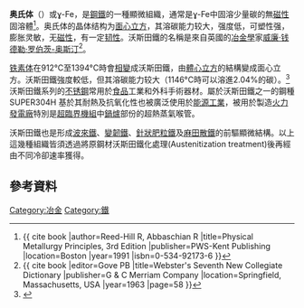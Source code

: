 {{noteTA
|T=zh-tw:沃斯田鐵;zh-cn:奥氏体;
|1=zh-tw:麻田散鐵;zh-cn:马氏体;
|2=zh-tw:肥粒鐵;zh-cn:铁素体;
|3=zh-tw:沃斯田鐵;zh-cn:奥氏体;
|4=zh-tw:波來鐵;zh-cn:珠光体;
|5=zh-tw:變韌鐵;zh-cn:贝氏体;
|6=zh-tw:雪明碳鐵;zh-cn:碳化三铁;
}}
{{鋼鐵}}
'''奥氏体'''（{{lang-en|Austenite}}）或ɣ-Fe，是[[鋼鐵|鋼鐵]]的一種顯微組織，通常是ɣ-Fe中固溶少量碳的無[[磁性|磁性]]固溶體<ref name=Reed-Hill>{{ cite book |author=Reed-Hill R, Abbaschian R |title=Physical Metallurgy Principles, 3rd Edition |publisher=PWS-Kent Publishing |location=Boston |year=1991 |isbn=0-534-92173-6 }}</ref>。奥氏体的晶体结构为[[面心立方|面心立方]]，其溶碳能力较大，强度低，可塑性强，膨胀灵敏，无[[磁性|磁性]]，有一定[[韌性_(科學)|韧性]]。沃斯田鐵的名稱是來自英國的[[冶金學|冶金學]]家[[威廉·钱德勒·罗伯茨-奥斯汀|威廉·钱德勒·罗伯茨-奥斯汀]]<ref name=Gove>{{ cite book |editor=Gove PB |title=Webster's Seventh New Collegiate Dictionary |publisher=G & C Merriam Company |location=Springfield, Massachusetts, USA |year=1963 |page=58 }}</ref>。

[[铁素体|铁素体]]在912°C至1394°C時會[[相變|相變]]成沃斯田鐵，由[[體心立方|體心立方]]的結構變成面心立方。沃斯田鐵強度較低，但其溶碳能力较大（1146°C時可以溶進2.04%的碳）。<ref name=Hoff>{{cite journal |author=Hoff HA, Waytena GL, Glesener JW, Harris VG, Pappas DP |title=Critical thickness of single crystal fcc iron on diamond |journal=Surf Sci. |date=Mar 1995 |volume=326 |issue=3 |pages=252–66 |doi=10.1016/0039-6028(94)00787-X |bibcode = 1995SurSc.326..252H }}</ref>沃斯田鐵系列的[[不锈鋼|不锈鋼]]常用於[[食品|食品]]工業和外科手術器材。屬於沃斯田鐵之一的鋼種 SUPER304H 基於其耐熱及抗氧化性也被廣泛使用於[[能源工業|能源工業]]，被用於製造[[火力發電廠|火力發電廠]]特別是[[超臨界機組|超臨界機組]]中[[鍋爐|鍋爐]]部份的超熱蒸氣喉管。

沃斯田鐵也是形成[[波來鐵|波來鐵]]、[[變韌鐵|變韌鐵]]、[[針狀肥粒鐵|針狀肥粒鐵]]及[[麻田散鐵|麻田散鐵]]的前驅顯微結構。以上這幾種組織皆須透過將原鋼材沃斯田鐵化處理(Austenitization treatment)後再經由不同冷卻速率獲得。

==參考資料==
{{reflist}}

{{Authority control}}
{{Material-stub}}

[[Category:冶金|Category:冶金]]
[[Category:鐵|Category:鐵]]